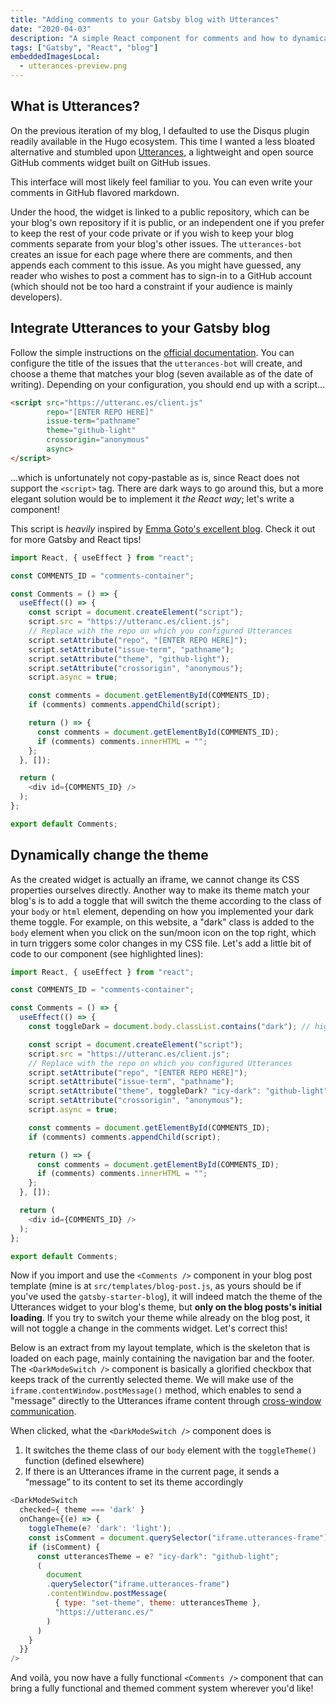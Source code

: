 ```yaml
---
title: "Adding comments to your Gatsby blog with Utterances"
date: "2020-04-03"
description: "A simple React component for comments and how to dynamically change its theme"
tags: ["Gatsby", "React", "blog"]
embeddedImagesLocal:
  - utterances-preview.png
---
```



## What is Utterances?

On the previous iteration of my blog, I defaulted to use the Disqus plugin readily available in the Hugo ecosystem. This time I wanted a less bloated alternative and stumbled upon [Utterances](https://utteranc.es), a lightweight and open source GitHub comments widget built on GitHub issues. 


<Marginnote id="utterances-preview" tag="p" className="mb-0">
  This interface will most likely feel familiar to you. You can even write your comments in GitHub flavored markdown.
</Marginnote>

<GatsbyImage alt="utterances preview" image={getImage(props.localImages[0])} />

Under the hood, the widget is linked to a public repository, which can be your blog's own repository if it is public, or an independent one if you prefer to keep the rest of your code private or if you wish to keep your blog comments separate from your blog's other issues. The `utterances-bot` creates an issue for each page where there are comments, and then appends each comment to this issue. As you might have guessed, any reader who wishes to post a comment has to sign-in to a GitHub account (which should not be too hard a constraint if your audience is mainly developers).


## Integrate Utterances to your Gatsby blog

Follow the simple instructions on the [official documentation](https://utteranc.es/). You can configure the title of the issues that the `utterances-bot` will create, and choose a theme that matches your blog (seven available as of the date of writing). Depending on your configuration, you should end up with a script...

```html
<script src="https://utteranc.es/client.js"
        repo="[ENTER REPO HERE]"
        issue-term="pathname"
        theme="github-light"
        crossorigin="anonymous"
        async>
</script>
```

...which is unfortunately not copy-pastable as is, since React does not support the `<script>` tag. There are dark ways to go around this, but a more elegant solution would be to implement it _the React way_; let's write a component!

<Marginnote id="comments-component">This script is <em>heavily</em> inspired by <a href="https://www.emgoto.com/gatsby-comments/" target="_blank" rel="noreferrer">Emma Goto's excellent blog</a>. Check it out for more Gatsby and React tips!</Marginnote>

```jsx:title=src/components/comments.js
import React, { useEffect } from "react";

const COMMENTS_ID = "comments-container";

const Comments = () => {
  useEffect(() => {
    const script = document.createElement("script");
    script.src = "https://utteranc.es/client.js";
    // Replace with the repo on which you configured Utterances
    script.setAttribute("repo", "[ENTER REPO HERE]");
    script.setAttribute("issue-term", "pathname");
    script.setAttribute("theme", "github-light");
    script.setAttribute("crossorigin", "anonymous");
    script.async = true;

    const comments = document.getElementById(COMMENTS_ID);
    if (comments) comments.appendChild(script);

    return () => {
      const comments = document.getElementById(COMMENTS_ID);
      if (comments) comments.innerHTML = "";
    };
  }, []);

  return (
    <div id={COMMENTS_ID} />
  );
};

export default Comments;
```

## Dynamically change the theme

As the created widget is actually an iframe, we cannot change its CSS properties ourselves directly. Another way to make its theme match your blog's is to add a toggle that will switch the theme according to the class of your `body` or `html` element, depending on how you implemented your dark theme toggle. For example, on this website, a "dark" class is added to the `body` element when you click on the sun/moon icon on the top right, which in turn triggers some color changes in my CSS file. Let's add a little bit of code to our component (see highlighted lines):

```jsx:title=src/components/comments.js
import React, { useEffect } from "react";

const COMMENTS_ID = "comments-container";

const Comments = () => {
  useEffect(() => {
    const toggleDark = document.body.classList.contains("dark"); // highlight-line

    const script = document.createElement("script");
    script.src = "https://utteranc.es/client.js";
    // Replace with the repo on which you configured Utterances
    script.setAttribute("repo", "[ENTER REPO HERE]");
    script.setAttribute("issue-term", "pathname");
    script.setAttribute("theme", toggleDark? "icy-dark": "github-light"); // highlight-line
    script.setAttribute("crossorigin", "anonymous");
    script.async = true;

    const comments = document.getElementById(COMMENTS_ID);
    if (comments) comments.appendChild(script);

    return () => {
      const comments = document.getElementById(COMMENTS_ID);
      if (comments) comments.innerHTML = "";
    };
  }, []);

  return (
    <div id={COMMENTS_ID} />
  );
};

export default Comments;
```

Now if you import and use the `<Comments />` component in your blog post template (mine is at `src/templates/blog-post.js`, as yours should be if you've used the `gatsby-starter-blog`), it will indeed match the theme of the Utterances widget to your blog's theme, but **only on the blog posts's initial loading**. If you try to switch your theme while already on the blog post, it will not toggle a change in the comments widget. Let's correct this!

Below is an extract from my layout template, which is the skeleton that is loaded on each page, mainly containing the navigation bar and the footer. The `<DarkModeSwitch />` component is basically a glorified checkbox that keeps track of the currently selected theme. We will make use of the `iframe.contentWindow.postMessage()` method, which enables to send a "message" directly to the Utterances iframe content through [cross-window communication](https://javascript.info/cross-window-communication).

<Marginnote id="dark-mode-switch-component">
  When clicked, what the <code>&lt;DarkModeSwitch /&gt;</code> component does is
  <ol>
  <li>It switches the theme class of our <code>body</code> element with the <code>toggleTheme()</code> function (defined elsewhere)</li>
  <li>If there is an Utterances iframe in the current page, it sends a “message” to its content to set its theme accordingly</li>
</ol>
</Marginnote>

```jsx:title=src/components/layout.js
<DarkModeSwitch
  checked={ theme === 'dark' }
  onChange={(e) => {
    toggleTheme(e? 'dark': 'light');
    const isComment = document.querySelector("iframe.utterances-frame");
    if (isComment) {
      const utterancesTheme = e? "icy-dark": "github-light";
      (
        document
        .querySelector("iframe.utterances-frame")
        .contentWindow.postMessage(
          { type: "set-theme", theme: utterancesTheme },
          "https://utteranc.es/"
        )
      )
    }
  }}
/>
```


And voilà, you now have a fully functional `<Comments />` component that can bring a fully functional and themed comment system wherever you'd like! 